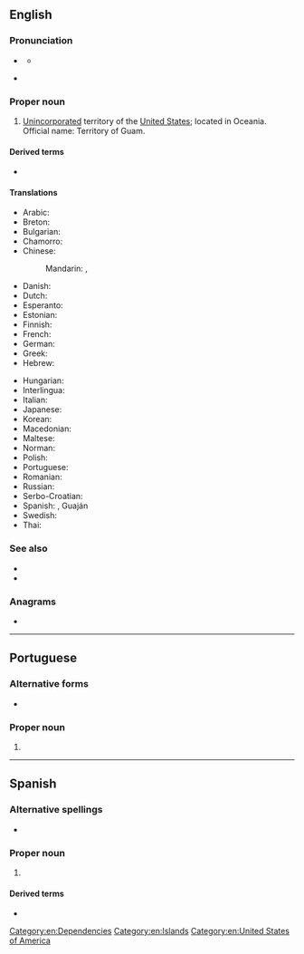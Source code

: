 {{also|GUAM}}
==English==
{{rfe|en}}
{{wikipedia}}

===Pronunciation===
* {{a|US}} {{IPA|/ɡwɑm/|lang=en}}
** {{audio|en-us-Guam.ogg|Audio (US)|lang=en}}
* {{a|UK}} {{IPA|/ɡwæm/|/ɡwɑːm/|/ɡwɒm/|lang=en}}

===Proper noun===
{{en-proper noun}}

# [[unincorporated|Unincorporated]] territory of the [[United States]]; located in Oceania. Official name: Territory of Guam.

====Derived terms====
* {{l|en|Guamanian}}

====Translations====
{{trans-top|Territory of Guam}}
* Arabic: {{t|ar|غْوَام|m}}
* Breton: {{t|br|Guam}}
* Bulgarian: {{t|bg|Гуам}}
* Chamorro: {{t|ch|Guåhån}}
* Chinese:
*: Mandarin: {{t+|cmn|關島|sc=Hani}}, {{t+|cmn|关岛|tr=Guān dǎo|sc=Hani}}
* Danish: {{t|da|Guam}}
* Dutch: {{t+|nl|Guam}}
* Esperanto: {{t|eo|Gvamo}}
* Estonian: {{t+|et|Guam}}
* Finnish: {{t+|fi|Guam}}
* French: {{t+|fr|Guam}}
* German: {{t+|de|Guam}}
* Greek: {{t|el|Γκουάμ|n}}
* Hebrew: {{t|he|גואם}}
{{trans-mid}}
* Hungarian: {{t+|hu|Guam}}
* Interlingua: {{t|ia|Guam}}
* Italian: {{t|it|Guam}}
* Japanese: {{t|ja|グアム|tr=Guamu}}
* Korean: {{t|ko|괌|tr=Gwam}}
* Macedonian: {{t|mk|Гуам|m}}
* Maltese: {{t|mt|Gwam}}
* Norman: {{t|nrf|Guam}}
* Polish: {{t+|pl|Guam}}
* Portuguese: {{t+|pt|Guam|f}}
* Romanian: {{t|ro|Guam|n}}
* Russian: {{t|ru|Гуа́м|m}}
* Serbo-Croatian: {{t|sh|Gvam|m}}
* Spanish: {{t+|es|Guam}}, Guaján
* Swedish: {{t+|sv|Guam}}
* Thai: {{t+|th|กวม}}
{{trans-bottom}}

===See also===
* {{l|en|Hagåtña}}
* {{l|en|Appendix:Countries of the world|Countries of the world}}

===Anagrams===
* {{anagrams|en|MUGA|Umag|gaum|muga}}

[[Category:en:Dependencies]]
[[Category:en:Islands]]
[[Category:en:United States of America]]

----

==Portuguese==

===Alternative forms===
* {{l|pt|Guame}} {{qualifier|rare}}

===Proper noun===
{{pt-proper noun|f}}

# {{place|pt|island/and/unincorporated territory|of|c/United States|in|ocean/the Pacific Ocean|t1=Guam}}

----

==Spanish==
{{wikipedia|lang=es}}

===Alternative spellings===
* {{l|es|Guaján}} {{i|obsolete}}

===Proper noun===
{{es-proper noun}}

# {{l|en|Guam}}

====Derived terms====
* {{l|es|guameño}}